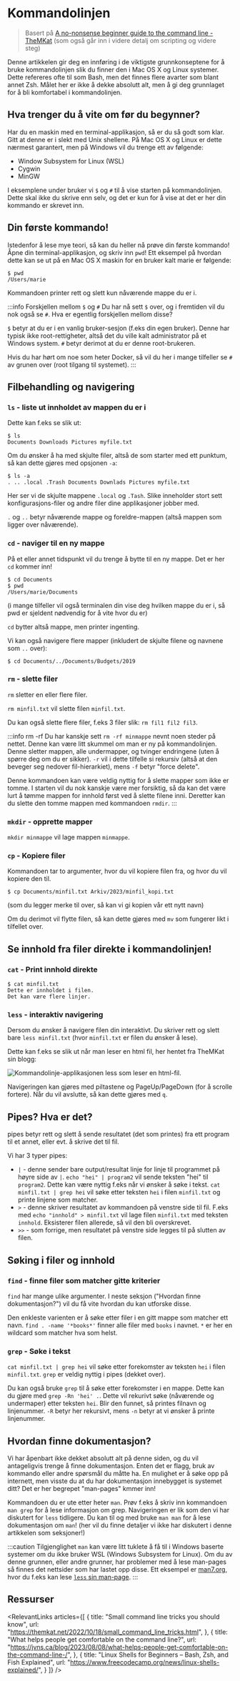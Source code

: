 
# Kommandolinjen

> Basert på [A no-nonsense beginner guide to the command line - TheMKat](https://themkat.net/2021/10/02/no_nonsense_command_line.html) (som også går inn i videre detalj om scripting og videre steg)

Denne artikkelen gir deg en innføring i de viktigste grunnkonseptene for å bruke kommandolinjen slik du finner den i Mac OS X og Linux systemer. Dette refereres ofte til som Bash, men det finnes flere avarter som blant annet Zsh. Målet her er ikke å dekke absolutt alt, men å gi deg grunnlaget for å bli komfortabel i kommandolinjen.

## Hva trenger du å vite om før du begynner?

Har du en maskin med en terminal-applikasjon, så er du så godt som klar. Gitt at denne er i slekt med Unix shellene. På Mac OS X og Linux er dette nærmest garantert, men på Windows vil du trenge ett av følgende:

- Window Subsystem for Linux (WSL)
- Cygwin
- MinGW

I eksemplene under bruker vi `$` og `#` til å vise starten på kommandolinjen. Dette skal ikke du skrive enn selv, og det er kun for å vise at det er her din kommando er skrevet inn.

## Din første kommando!

Istedenfor å lese mye teori, så kan du heller nå prøve din første kommando! Åpne din terminal-applikasjon, og skriv inn `pwd`! Ett eksempel på hvordan dette kan se ut på en Mac OS X maskin for en bruker kalt marie er følgende:

```
$ pwd
/Users/marie
```

Kommandoen printer rett og slett kun nåværende mappe du er i.

:::info Forskjellen mellom `$` og `#`
Du har nå sett `$` over, og i fremtiden vil du nok også se `#`. Hva er egentlig forskjellen mellom disse?

`$` betyr at du er i en vanlig bruker-sesjon (f.eks din egen bruker). Denne har typisk ikke root-rettigheter, altså det du ville kalt administrator på et Windows system. `#` betyr derimot at du er denne root-brukeren.

Hvis du har hørt om noe som heter Docker, så vil du her i mange tilfeller se `#` av grunen over (root tilgang til systemet).
:::

## Filbehandling og navigering

### `ls` - liste ut innholdet av mappen du er i

Dette kan f.eks se slik ut:

```
$ ls
Documents Downloads Pictures myfile.txt
```

Om du ønsker å ha med skjulte filer, altså de som starter med ett punktum, så kan dette gjøres med opsjonen `-a`:

```
$ ls -a
. .. .local .Trash Documents Downlads Pictures myfile.txt
```

Her ser vi de skjulte mappene `.local` og `.Tash`. Slike inneholder stort sett konfigurasjons-filer og andre filer dine applikasjoner jobber med.

`.` og `..` betyr nåværende mappe og foreldre-mappen (altså mappen som ligger over nåværende).

### `cd` - naviger til en ny mappe

På et eller annet tidspunkt vil du trenge å bytte til en ny mappe. Det er her `cd` kommer inn!

```
$ cd Documents
$ pwd
/Users/marie/Documents
```

(i mange tilfeller vil også terminalen din vise deg hvilken mappe du er i, så pwd er sjeldent nødvendig for å vite hvor du er)

`cd` bytter altså mappe, men printer ingenting.

Vi kan også navigere flere mapper (inkludert de skjulte filene og navnene som `..` over):

```
$ cd Documents/../Documents/Budgets/2019
```

### `rm` - slette filer

`rm` sletter en eller flere filer.

`rm minfil.txt` vil slette filen `minfil.txt`.

Du kan også slette flere filer, f.eks 3 filer slik: `rm fil1 fil2 fil3`.

:::info rm -rf
Du har kanskje sett `rm -rf minmappe` nevnt noen steder på nettet. Denne kan være litt skummel om man er ny på kommandolinjen. Denne sletter mappen, alle undermapper, og tvinger endringene (uten å spørre deg om du er sikker). `-r` vil i dette tilfelle si rekursiv (altså at den beveger seg nedover fil-hierarkiet), mens `-f` betyr "force delete".

Denne kommandoen kan være veldig nyttig for å slette mapper som ikke er tomme. I starten vil du nok kanskje være mer forsiktig, så da kan det være lurt å tømme mappen for innhold først ved å slette filene inni. Deretter kan du slette den tomme mappen med kommandoen `rmdir`.
:::

### `mkdir` - opprette mapper

`mkdir minmappe` vil lage mappen `minmappe`.

### `cp` - Kopiere filer

Kommandoen tar to argumenter, hvor du vil kopiere filen fra, og hvor du vil kopiere den til.

```
$ cp Documents/minfil.txt Arkiv/2023/minfil_kopi.txt
```

(som du legger merke til over, så kan vi gi kopien vår ett nytt navn)

Om du derimot vil flytte filen, så kan dette gjøres med `mv` som fungerer likt i tilfellet over.

## Se innhold fra filer direkte i kommandolinjen!

### `cat` - Print innhold direkte

```
$ cat minfil.txt
Dette er innholdet i filen.
Det kan være flere linjer.
```

### `less` - interaktiv navigering

Dersom du ønsker å navigere filen din interaktivt. Du skriver rett og slett bare `less minfil.txt` (hvor `minfil.txt` er filen du ønsker å lese).


Dette kan f.eks se slik ut når man leser en html fil, her hentet fra TheMKat sin blogg:

<img
  src={lessimg}
  alt="Kommandolinje-applikasjonen less som leser en html-fil."
/>

Navigeringen kan gjøres med piltastene og PageUp/PageDown (for å scrolle fortere). Når du vil avslutte, så kan dette gjøres med `q`.

## Pipes? Hva er det?

pipes betyr rett og slett å sende resultatet (det som printes) fra ett program til et annet, eller evt. å skrive det til fil.

Vi har 3 typer pipes:

- `|` - denne sender bare output/resultat linje for linje til programmet på høyre side av `|`. `echo "hei" | program2` vil sende teksten "hei" til `program2`. Dette kan være nyttig f.eks når vi ønsker å søke i tekst. `cat minfil.txt | grep hei` vil søke etter teksten `hei` i filen `minfil.txt` og printe linjene som matcher.
- `>` - denne skriver resultatet av kommandoen på venstre side til fil. F.eks med `echo "innhold" > minfil.txt` vil lage filen `minfil.txt` med teksten `innhold`. Eksisterer filen allerede, så vil den bli overskrevet.
- `>>` - som forrige, men resultatet på venstre side legges til på slutten av filen.

## Søking i filer og innhold

### `find` - finne filer som matcher gitte kriterier

`find` har mange ulike argumenter. I neste seksjon ("Hvordan finne dokumentasjon?") vil du få vite hvordan du kan utforske disse.

Den enkleste varienten er å søke etter filer i en gitt mappe som matcher ett navn. `find . -name '*books*'` finner alle filer med `books` i navnet. `*` er her en wildcard som matcher hva som helst.

### `grep` - Søke i tekst

`cat minfil.txt | grep hei` vil søke etter forekomster av teksten `hei` i filen `minfil.txt`. `grep` er veldig nyttig i pipes (dekket over).

Du kan også bruke `grep` til å søke etter forekomster i en mappe. Dette kan du gjøre med `grep -Rn 'hei' .`. Dette vil rekurivt søke (nåværende og undermaper) etter teksten `hei`. Blir den funnet, så printes filnavn og linjenummer. `-R` betyr her rekursivt, mens `-n` betyr at vi ønsker å printe linjenummer.

## Hvordan finne dokumentasjon?

Vi har åpenbart ikke dekket absolutt alt på denne siden, og du vil antageligvis trenge å finne dokumentasjon. Enten det er flagg, bruk av kommando eller andre spørsmål du måtte ha. En mulighet er å søke opp på internett, men visste du at du har dokumentasjon innebygget is systemet ditt? Det er her begrepet "man-pages" kmmer inn!

Kommandoen du er ute etter heter `man`. Prøv f.eks å skriv inn kommandoen `man grep` for å lese informasjon om grep. Navigeringen er lik som den vi har diskutert for `less` tidligere. Du kan til og med bruke `man man` for å lese dokumentasjon om `man`! (her vil du finne detaljer vi ikke har diskutert i denne artikkelen som seksjoner!)

:::caution Tilgjenglighet
`man` kan være litt tuklete å få til i Windows baserte systemer om du ikke bruker WSL (Windows Subsystem for Linux). Om du av denne grunnen, eller andre grunner, har problemer med å lese man-pages så finnes det nettsider som har lastet opp disse. Ett eksempel er [man7.org](https://man7.org/linux/man-pages/dir_all_alphabetic.html), hvor du f.eks kan lese [`less` sin man-page](https://man7.org/linux/man-pages/man1/less.1.html).
:::


## Ressurser
<RelevantLinks
  articles={[
    {
      title: "Small command line tricks you should know",
      url: "https://themkat.net/2022/10/18/small_command_line_tricks.html",
    },
    {
      title: "What helps people get comfortable on the command line?",
      url: "https://jvns.ca/blog/2023/08/08/what-helps-people-get-comfortable-on-the-command-line-/",
    },
    {
        title: "Linux Shells for Beginners – Bash, Zsh, and Fish Explained",
        url: "https://www.freecodecamp.org/news/linux-shells-explained/",
    }
  ]}
/>
